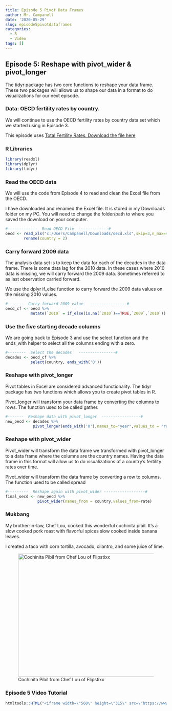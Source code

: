 ---
title: Episode 5 Pivot Data Frames
author: Mr. Campanell
date: '2020-05-29'
slug: episode5pivotdataframes
categories:
  - R
  - Video
tags: []
---

## Episode 5: Reshape with pivot_wider & pivot_longer

The tidyr package has two core functions to reshape your data frame.  These two packages will allows us to shape our data in a format to do visualizations for our next episode.

### Data: OECD fertility rates by country.

We will continue to use the OECD fertility rates by country data set which we started using in Episode 3.  

This episode uses [Total Fertility Rates.  Download the file here](https://www.oecd-ilibrary.org/total-fertility-rates_5k4dpmzrg4nr.xls?itemId=%2Fcontent%2Fcomponent%2Ffactbook-2013-table9-en&mimeType=vnd.ms-excel) 

### R Libraries
```{r}
library(readxl)
library(dplyr)
library(tidyr)
```


### Read the OECD data

We will use the code from Episode 4 to read and clean the Excel file from the OECD.  

I have downloaded and renamed the Excel file.  It is stored in my Downloads folder on my PC.   You will need to change the folder/path to where you saved the download on your computer.

```{r}
#-------------  Read OECD File  -------------#
oecd <- read_xls("c:/Users/Campanell/Downloads/oecd.xls",skip=3,n_max=42) %>%
        rename(country = 2)

```

### Carry forward 2009 data

The analysis data set is to keep the data for each of the decades in the data frame. There is some data lag for the 2010 data.   In these cases where 2010 data is missing, we will carry forward the 2009 data.   Sometimes referred to as last observation carried forward.

We use the dplyr if_else function to carry forward the 2009 data values on the missing 2010 values. 

```{r}

#-------  Carry forward 2009 value   ----------------#
oecd_cf <- oecd %>%
           mutate(`2010` = if_else(is.na(`2010`)==TRUE,`2009`,`2010`))

```

### Use the five starting decade columns

We are going back to Episode 3 and use the select function and the ends_with helper to select all the columns ending with a zero.

```{r}
#--------  Select the decades   ----------------#
decades <- oecd_cf %>%
           select(country, ends_with('0'))
```

###  Reshape with pivot_longer

Pivot tables in Excel are considered advanced functionality.  The tidyr package has two functions which allows you to create pivot tables in R.

Pivot_longer will transform your data frame by converting the columns to rows.  The function used to be called gather.

```{r}
#-------  Reshape data with pivot_longer  -----------------#
new_oecd <- decades %>%
            pivot_longer(ends_with('0'),names_to="year",values_to = "rate")

```


### Reshape with pivot_wider

Pivot_wider will transform the data frame we transformed with pivot_longer to a data frame where the columns are the country names.  Having the data frame in this format will allow us to do visualizations of a country's fertility rates over time.

Pivot_wider will transform the data frame by converting a row to columns.   The function used to be called spread

```{r}
#---------  Reshape again with pivot_wider ------------------#
final_oecd <- new_oecd %>%
              pivot_wider(names_from = country,values_from=rate)

```


### Mukbang

My brother-in-law, Chef Lou, cooked this wonderful cochinita pibil.   It's a slow cooked pork roast with flavorful spices slow cooked inside banana leaves.

I created a taco with corn tortilla, avocado, cilantro, and some juice of lime.

![Cochinita Pibil from Chef Lou of Flipstixx](/post/2020-05-29-episode-5-reshape-with-gather-and-spread_files/pibil.jpg){width=512px height=384px}

### Episode 5 Video Tutorial

```{r}
htmltools::HTML("<iframe width=\"560\" height=\"315\" src=\"https://www.youtube.com/embed/1W7rdignJGw\" frameborder=\"0\" allow=\"accelerometer; autoplay; encrypted-media; gyroscope; picture-in-picture\" allowfullscreen></iframe>")
```


